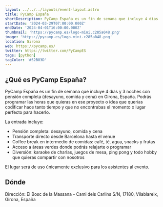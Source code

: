 ```yaml
---
layout: ../../../layouts/event-layout.astro
title: PyCamp España
shortDescription: PyCamp España es un fin de semana que incluye 4 días y 3 noches con pensión completa (desayuno, comida y cena) en Girona, España.
startDate: '2024-03-29T07:00:00.000Z'
endDate: '2024-04-01T16:00:00.000Z'
thumbnail: 'https://pycamp.es/logo-mini.c285a048.png'
image: 'https://pycamp.es/logo-mini.c285a048.png'
location: Girona 
web: https://pycamp.es/
twitter: https://twitter.com/PyCampES 
tags: [python]
tagColor: '#52B83D'
---
```



## ¿Qué es PyCamp España?

PyCamp España es un fin de semana que incluye 4 días y 3 noches con pensión completa (desayuno, comida y cena) en Girona, España. Podrás programar las horas que quieras en ese proyecto o idea que querías codificar hace tanto tiempo y que no encontrabas el momento o lugar perfecto para hacerlo.

La entrada incluye:

- Pensión completa: desayuno, comida y cena
- Transporte directo desde Barcelona hasta el venue
- Coffee break en intermedio de comidas: café, té, agua, snacks y frutas
- Acceso a áreas verdes donde podrás relajarte o programar
- Diversión: karaoke de charlas, juegos de mesa, ping pong y todo hobby que quieras compartir con nosotros

El lugar será de uso únicamente exclusivo para los asistentes al evento.

## Dónde

Dirección: El Bosc de la Massana - Cami dels Carlins S/N, 17180, Vilablareix, Girona, España

<GoogleMap
  src="https://www.google.com/maps/embed?pb=!1m18!1m12!1m3!1d2966.955494636349!2d2.77369768032417!3d41.95829097931756!2m3!1f0!2f0!3f0!3m2!1i1024!2i768!4f13.1!3m3!1m2!1s0x12bade0256ed4aa9%3A0xe1fec0378abfe8f0!2sCASA%20DE%20COL%C3%92NIES%20EL%20BOSC%20DE%20LA%20MASSANA!5e0!3m2!1ses!2ses!4v1675701793890!5m2!1ses!2ses"
  ariaLabel="El Bosc de la Massana - Cami dels Carlins S/N, 17180, Vilablareix, Girona, España"
/>

